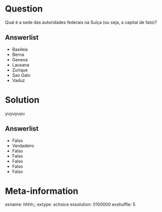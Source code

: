 ```r

```

Question
========
Qual é a sede das autoridades federais na Suíça (ou seja, a capital de fato)?

Answerlist
----------
* Basileia
* Berna
* Geneva 
* Lausana 
* Zurique 
* Sao Galo
* Vaduz 

Solution
========
yuyuyuyu

Answerlist
----------
* Falso
* Verdadeiro
* Falso
* Falso
* Falso
* Falso
* Falso


Meta-information
================
exname: hhhh;;
extype: schoice
exsolution: 0100000
exshuffle: 5
